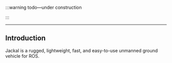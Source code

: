 :::warning todo—under construction

:::

---

## Introduction

Jackal is a rugged, lightweight, fast, and easy-to-use unmanned ground vehicle for ROS.
